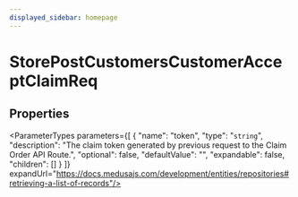 ```yaml
---
displayed_sidebar: homepage
---
```



# StorePostCustomersCustomerAcceptClaimReq

## Properties

<ParameterTypes parameters={[
  {
    "name": "token",
    "type": "`string`",
    "description": "The claim token generated by previous request to the Claim Order API Route.",
    "optional": false,
    "defaultValue": "",
    "expandable": false,
    "children": []
  }
]} expandUrl="https://docs.medusajs.com/development/entities/repositories#retrieving-a-list-of-records"/>
